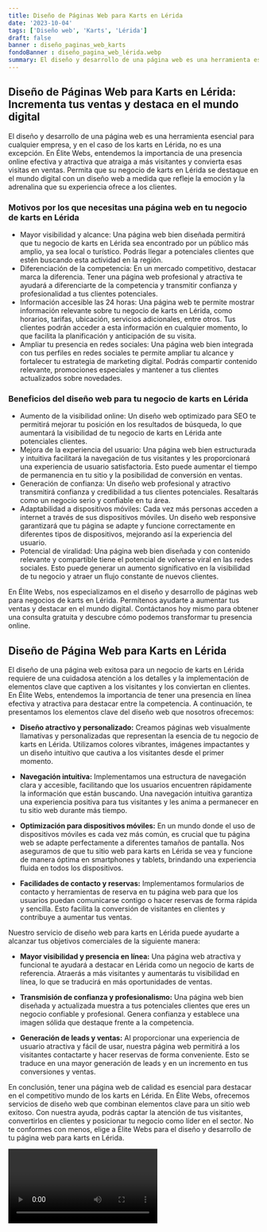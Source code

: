 ```yaml
---
title: Diseño de Páginas Web para Karts en Lérida
date: '2023-10-04'
tags: ['Diseño web', 'Karts', 'Lérida']
draft: false
banner : diseño_paginas_web_karts
fondoBanner : diseño_pagina_web_lérida.webp
summary: El diseño y desarrollo de una página web es una herramienta esencial para cualquier empresa, y en el caso de los karts en Lérida, no es una excepción. En Élite Webs, entendemos la importancia de una presencia online efectiva y atractiva que atraiga a más visitantes y convierta esas visitas en ventas. Permita que su negocio de karts en Lérida se destaque en el mundo digital con un diseño web a medida que refleje la emoción y la adrenalina que su experiencia ofrece a los clientes.
---
```


## Diseño de Páginas Web para Karts en Lérida: Incrementa tus ventas y destaca en el mundo digital

El diseño y desarrollo de una página web es una herramienta esencial para cualquier empresa, y en el caso de los karts en Lérida, no es una excepción. En Élite Webs, entendemos la importancia de una presencia online efectiva y atractiva que atraiga a más visitantes y convierta esas visitas en ventas. Permita que su negocio de karts en Lérida se destaque en el mundo digital con un diseño web a medida que refleje la emoción y la adrenalina que su experiencia ofrece a los clientes.

### Motivos por los que necesitas una página web en tu negocio de karts en Lérida

- Mayor visibilidad y alcance: Una página web bien diseñada permitirá que tu negocio de karts en Lérida sea encontrado por un público más amplio, ya sea local o turístico. Podrás llegar a potenciales clientes que estén buscando esta actividad en la región.
- Diferenciación de la competencia: En un mercado competitivo, destacar marca la diferencia. Tener una página web profesional y atractiva te ayudará a diferenciarte de la competencia y transmitir confianza y profesionalidad a tus clientes potenciales.
- Información accesible las 24 horas: Una página web te permite mostrar información relevante sobre tu negocio de karts en Lérida, como horarios, tarifas, ubicación, servicios adicionales, entre otros. Tus clientes podrán acceder a esta información en cualquier momento, lo que facilita la planificación y anticipación de su visita.
- Ampliar tu presencia en redes sociales: Una página web bien integrada con tus perfiles en redes sociales te permite ampliar tu alcance y fortalecer tu estrategia de marketing digital. Podrás compartir contenido relevante, promociones especiales y mantener a tus clientes actualizados sobre novedades.

### Beneficios del diseño web para tu negocio de karts en Lérida

- Aumento de la visibilidad online: Un diseño web optimizado para SEO te permitirá mejorar tu posición en los resultados de búsqueda, lo que aumentará la visibilidad de tu negocio de karts en Lérida ante potenciales clientes.
- Mejora de la experiencia del usuario: Una página web bien estructurada y intuitiva facilitará la navegación de tus visitantes y les proporcionará una experiencia de usuario satisfactoria. Esto puede aumentar el tiempo de permanencia en tu sitio y la posibilidad de conversión en ventas.
- Generación de confianza: Un diseño web profesional y atractivo transmitirá confianza y credibilidad a tus clientes potenciales. Resaltarás como un negocio serio y confiable en tu área.
- Adaptabilidad a dispositivos móviles: Cada vez más personas acceden a internet a través de sus dispositivos móviles. Un diseño web responsive garantizará que tu página se adapte y funcione correctamente en diferentes tipos de dispositivos, mejorando así la experiencia del usuario.
- Potencial de viralidad: Una página web bien diseñada y con contenido relevante y compartible tiene el potencial de volverse viral en las redes sociales. Esto puede generar un aumento significativo en la visibilidad de tu negocio y atraer un flujo constante de nuevos clientes.

En Élite Webs, nos especializamos en el diseño y desarrollo de páginas web para negocios de karts en Lérida. Permítenos ayudarte a aumentar tus ventas y destacar en el mundo digital. Contáctanos hoy mismo para obtener una consulta gratuita y descubre cómo podemos transformar tu presencia online.

<GifSeo />

<Cta />

## Diseño de Página Web para Karts en Lérida

El diseño de una página web exitosa para un negocio de karts en Lérida requiere de una cuidadosa atención a los detalles y la implementación de elementos clave que captiven a los visitantes y los conviertan en clientes. En Élite Webs, entendemos la importancia de tener una presencia en línea efectiva y atractiva para destacar entre la competencia. A continuación, te presentamos los elementos clave del diseño web que nosotros ofrecemos:

- **Diseño atractivo y personalizado:** Creamos páginas web visualmente llamativas y personalizadas que representan la esencia de tu negocio de karts en Lérida. Utilizamos colores vibrantes, imágenes impactantes y un diseño intuitivo que cautiva a los visitantes desde el primer momento.

- **Navegación intuitiva:** Implementamos una estructura de navegación clara y accesible, facilitando que los usuarios encuentren rápidamente la información que están buscando. Una navegación intuitiva garantiza una experiencia positiva para tus visitantes y les anima a permanecer en tu sitio web durante más tiempo.

- **Optimización para dispositivos móviles:** En un mundo donde el uso de dispositivos móviles es cada vez más común, es crucial que tu página web se adapte perfectamente a diferentes tamaños de pantalla. Nos aseguramos de que tu sitio web para karts en Lérida se vea y funcione de manera óptima en smartphones y tablets, brindando una experiencia fluida en todos los dispositivos.

- **Facilidades de contacto y reservas:** Implementamos formularios de contacto y herramientas de reserva en tu página web para que los usuarios puedan comunicarse contigo o hacer reservas de forma rápida y sencilla. Esto facilita la conversión de visitantes en clientes y contribuye a aumentar tus ventas.

Nuestro servicio de diseño web para karts en Lérida puede ayudarte a alcanzar tus objetivos comerciales de la siguiente manera:

- **Mayor visibilidad y presencia en línea:** Una página web atractiva y funcional te ayudará a destacar en Lérida como un negocio de karts de referencia. Atraerás a más visitantes y aumentarás tu visibilidad en línea, lo que se traducirá en más oportunidades de ventas.

- **Transmisión de confianza y profesionalismo:** Una página web bien diseñada y actualizada muestra a tus potenciales clientes que eres un negocio confiable y profesional. Genera confianza y establece una imagen sólida que destaque frente a la competencia.

- **Generación de leads y ventas:** Al proporcionar una experiencia de usuario atractiva y fácil de usar, nuestra página web permitirá a los visitantes contactarte y hacer reservas de forma conveniente. Esto se traduce en una mayor generación de leads y en un incremento en tus conversiones y ventas.

En conclusión, tener una página web de calidad es esencial para destacar en el competitivo mundo de los karts en Lérida. En Élite Webs, ofrecemos servicios de diseño web que combinan elementos clave para un sitio web exitoso. Con nuestra ayuda, podrás captar la atención de tus visitantes, convertirlos en clientes y posicionar tu negocio como líder en el sector. No te conformes con menos, elige a Élite Webs para el diseño y desarrollo de tu página web para karts en Lérida.

<Video />

<CtaBot job='Karts' city='Lérida'/>

<Gmaps query='Lérida+españa+maps' />